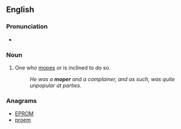 ==English==

===Pronunciation===
* {{rhymes|əʊpə(r)}}

===Noun===
{{en-noun}}

# One who [[mope]]s or is inclined to do so.
#: ''He was a '''moper''' and a complainer, and as such, was quite unpopular at parties.''

===Anagrams===
* [[EPROM#English|EPROM]]
* [[proem#English|proem]]